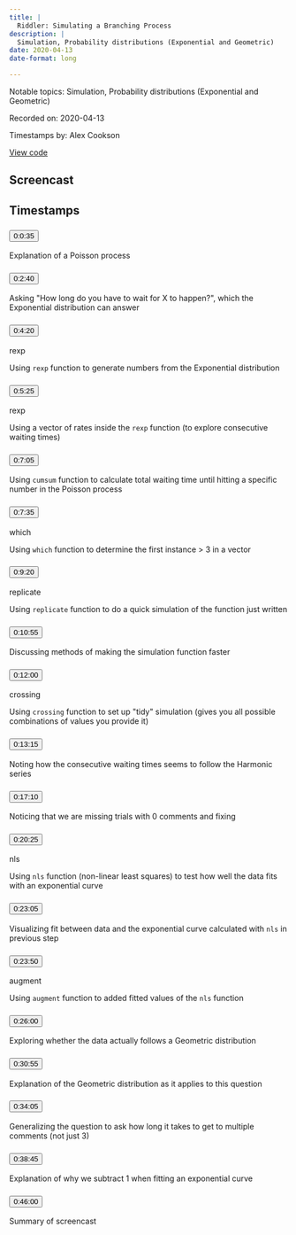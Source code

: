 ```yaml
---
title: |
  Riddler: Simulating a Branching Process
description: |
  Simulation, Probability distributions (Exponential and Geometric)
date: 2020-04-13
date-format: long

---
```


Notable topics: Simulation, Probability distributions (Exponential and Geometric)

Recorded on: 2020-04-13

Timestamps by: Alex Cookson

[View code](https://github.com/dgrtwo/data-screencasts/blob/master/gdpr.Rmd)

## Screencast

<div id="yt-player" data-video-id="QtThluGted0"></div>

## Timestamps

```{=html}
<div id="topics">
  <div class="topic">
    <h3 id="ts-35">
      <button class="btn btn-link btn-timestamp" onClick="playerSkipToTimestamp(35, this)">0:0:35</button>
    </h3>
    <div class="topic_badges"><div></div><div></div></div>
    <div class="topic_description">
      <p>Explanation of a Poisson process</p>

    </div>
  </div>
  <div class="topic">
    <h3 id="ts-160">
      <button class="btn btn-link btn-timestamp" onClick="playerSkipToTimestamp(160, this)">0:2:40</button>
    </h3>
    <div class="topic_badges"><div></div><div></div></div>
    <div class="topic_description">
      <p>Asking &quot;How long do you have to wait for X to happen?&quot;, which the Exponential distribution can answer</p>

    </div>
  </div>
  <div class="topic">
    <h3 id="ts-260">
      <button class="btn btn-link btn-timestamp" onClick="playerSkipToTimestamp(260, this)">0:4:20</button>
    </h3>
    <div class="topic_badges"><div><span class="badge-functions badge bg-info">rexp</span></div><div></div></div>
    <div class="topic_description">
      <p>Using <code>rexp</code> function to generate numbers from the Exponential distribution</p>

    </div>
  </div>
  <div class="topic">
    <h3 id="ts-325">
      <button class="btn btn-link btn-timestamp" onClick="playerSkipToTimestamp(325, this)">0:5:25</button>
    </h3>
    <div class="topic_badges"><div><span class="badge-functions badge bg-info">rexp</span></div><div></div></div>
    <div class="topic_description">
      <p>Using a vector of rates inside the <code>rexp</code> function (to explore consecutive waiting times)</p>

    </div>
  </div>
  <div class="topic">
    <h3 id="ts-425">
      <button class="btn btn-link btn-timestamp" onClick="playerSkipToTimestamp(425, this)">0:7:05</button>
    </h3>
    <div class="topic_badges"><div></div><div></div></div>
    <div class="topic_description">
      <p>Using <code>cumsum</code> function to calculate total waiting time until hitting a specific number in the Poisson process</p>

    </div>
  </div>
  <div class="topic">
    <h3 id="ts-455">
      <button class="btn btn-link btn-timestamp" onClick="playerSkipToTimestamp(455, this)">0:7:35</button>
    </h3>
    <div class="topic_badges"><div><span class="badge-functions badge bg-info">which</span></div><div></div></div>
    <div class="topic_description">
      <p>Using <code>which</code> function to determine the first instance &gt; 3 in a vector</p>

    </div>
  </div>
  <div class="topic">
    <h3 id="ts-560">
      <button class="btn btn-link btn-timestamp" onClick="playerSkipToTimestamp(560, this)">0:9:20</button>
    </h3>
    <div class="topic_badges"><div><span class="badge-functions badge bg-info">replicate</span></div><div></div></div>
    <div class="topic_description">
      <p>Using <code>replicate</code> function to do a quick simulation of the function just written</p>

    </div>
  </div>
  <div class="topic">
    <h3 id="ts-655">
      <button class="btn btn-link btn-timestamp" onClick="playerSkipToTimestamp(655, this)">0:10:55</button>
    </h3>
    <div class="topic_badges"><div></div><div></div></div>
    <div class="topic_description">
      <p>Discussing methods of making the simulation function faster</p>

    </div>
  </div>
  <div class="topic">
    <h3 id="ts-720">
      <button class="btn btn-link btn-timestamp" onClick="playerSkipToTimestamp(720, this)">0:12:00</button>
    </h3>
    <div class="topic_badges"><div><span class="badge-functions badge bg-info">crossing</span></div><div></div></div>
    <div class="topic_description">
      <p>Using <code>crossing</code> function to set up &quot;tidy&quot; simulation (gives you all possible combinations of values you provide it)</p>

    </div>
  </div>
  <div class="topic">
    <h3 id="ts-795">
      <button class="btn btn-link btn-timestamp" onClick="playerSkipToTimestamp(795, this)">0:13:15</button>
    </h3>
    <div class="topic_badges"><div></div><div></div></div>
    <div class="topic_description">
      <p>Noting how the consecutive waiting times seems to follow the Harmonic series</p>

    </div>
  </div>
  <div class="topic">
    <h3 id="ts-1030">
      <button class="btn btn-link btn-timestamp" onClick="playerSkipToTimestamp(1030, this)">0:17:10</button>
    </h3>
    <div class="topic_badges"><div></div><div></div></div>
    <div class="topic_description">
      <p>Noticing that we are missing trials with 0 comments and fixing</p>

    </div>
  </div>
  <div class="topic">
    <h3 id="ts-1225">
      <button class="btn btn-link btn-timestamp" onClick="playerSkipToTimestamp(1225, this)">0:20:25</button>
    </h3>
    <div class="topic_badges"><div><span class="badge-functions badge bg-info">nls</span></div><div></div></div>
    <div class="topic_description">
      <p>Using <code>nls</code> function (non-linear least squares) to test how well the data fits with an exponential curve</p>

    </div>
  </div>
  <div class="topic">
    <h3 id="ts-1385">
      <button class="btn btn-link btn-timestamp" onClick="playerSkipToTimestamp(1385, this)">0:23:05</button>
    </h3>
    <div class="topic_badges"><div></div><div></div></div>
    <div class="topic_description">
      <p>Visualizing fit between data and the exponential curve calculated with <code>nls</code> in previous step</p>

    </div>
  </div>
  <div class="topic">
    <h3 id="ts-1430">
      <button class="btn btn-link btn-timestamp" onClick="playerSkipToTimestamp(1430, this)">0:23:50</button>
    </h3>
    <div class="topic_badges"><div><span class="badge-functions badge bg-info">augment</span></div><div></div></div>
    <div class="topic_description">
      <p>Using <code>augment</code> function to added fitted values of the <code>nls</code> function</p>

    </div>
  </div>
  <div class="topic">
    <h3 id="ts-1560">
      <button class="btn btn-link btn-timestamp" onClick="playerSkipToTimestamp(1560, this)">0:26:00</button>
    </h3>
    <div class="topic_badges"><div></div><div></div></div>
    <div class="topic_description">
      <p>Exploring whether the data actually follows a Geometric distribution</p>

    </div>
  </div>
  <div class="topic">
    <h3 id="ts-1855">
      <button class="btn btn-link btn-timestamp" onClick="playerSkipToTimestamp(1855, this)">0:30:55</button>
    </h3>
    <div class="topic_badges"><div></div><div></div></div>
    <div class="topic_description">
      <p>Explanation of the Geometric distribution as it applies to this question</p>

    </div>
  </div>
  <div class="topic">
    <h3 id="ts-2045">
      <button class="btn btn-link btn-timestamp" onClick="playerSkipToTimestamp(2045, this)">0:34:05</button>
    </h3>
    <div class="topic_badges"><div></div><div></div></div>
    <div class="topic_description">
      <p>Generalizing the question to ask how long it takes to get to multiple comments (not just 3)</p>

    </div>
  </div>
  <div class="topic">
    <h3 id="ts-2325">
      <button class="btn btn-link btn-timestamp" onClick="playerSkipToTimestamp(2325, this)">0:38:45</button>
    </h3>
    <div class="topic_badges"><div></div><div></div></div>
    <div class="topic_description">
      <p>Explanation of why we subtract 1 when fitting an exponential curve</p>

    </div>
  </div>
  <div class="topic">
    <h3 id="ts-2760">
      <button class="btn btn-link btn-timestamp" onClick="playerSkipToTimestamp(2760, this)">0:46:00</button>
    </h3>
    <div class="topic_badges"><div></div><div></div></div>
    <div class="topic_description">
      <p>Summary of screencast</p>

    </div>
  </div>
</div>
```
     
<script>
// 2. This code loads the IFrame Player API code asynchronously.
var tag = document.createElement("script");

tag.src = "https://www.youtube.com/iframe_api";
var firstScriptTag = document.getElementsByTagName("script")[0];
firstScriptTag.parentNode.insertBefore(tag, firstScriptTag);

// 3. This function creates an <iframe> (and YouTube player)
//    after the API code downloads.
var videoId = document.getElementById("yt-player").dataset.videoId;
var player;
function onYouTubeIframeAPIReady() {
  player = new YT.Player("yt-player", {
    height: "486",
    width: "864",
    videoId: videoId,
    playerVars: {
      "playsinline": 1
    },
    events: {
      onStateChange: function(event) {
        if (event.data == YT.PlayerState.PLAYING) {
          followTimestamps()
        }
      }
    }
  });
}

function playerSkipToTimestamp(seconds, tsElement) {
  player.seekTo(seconds, true)
  tsElement.scrollIntoView()
  document.getElementById("screencast").scrollIntoView()
}

const timestamps = Array.from(document.querySelectorAll('.topic h3[id^="ts-"]'))
  .map(el => el.id.replace('ts-', ''))

function followTimestamps() {
  if (player.getPlayerState() !== 1) {
    return
  }
  const currentTime = `${Math.floor(player.getCurrentTime())}`
  if (timestamps.includes(currentTime)) {
    const el = document.getElementById(`ts-${currentTime}`)
    if (el) {
      el.scrollIntoView()
      document.getElementById("screencast").scrollIntoView()
    }
  }
  setTimeout(followTimestamps, 1000)
}
</script>
